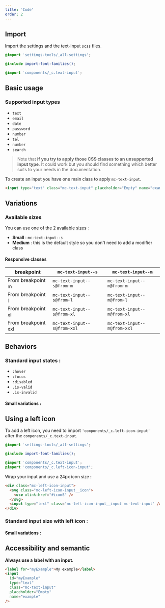 ```yaml
---
title: 'Code'
order: 2
---
```


## Import

Import the settings and the text-input `scss` files.

```scss
@import 'settings-tools/_all-settings';

@include import-font-families();

@import 'components/_c.text-input';
```

## Basic usage

### Supported input types

- `text`
- `email`
- `date`
- `password`
- `number`
- `tel`
- `number`
- `search`

> Note that **if you try to apply those CSS classes to an unsupported input type**. It could work but you should find something which better suits to your needs in the documentation.

To create an input you have one main class to apply `mc-text-input`.

```html
<input type="text" class="mc-text-input" placeholder="Empty" name="example" />
```

<Preview path="input-default" />

## Variations

### Available sizes

You can use one of the 2 available sizes :

- **Small** : `mc-text-input--s`
- **Medium** : this is the default style so you don't need to add a modifier class

<Preview path="input-sizes" />

#### Responsive classes

| breakpoint          | `mc-text-input--s`          | `mc-text-input--m`          |
| ------------------- | --------------------------- | --------------------------- |
| From breakpoint m   | `mc-text-input--s@from-m`   | `mc-text-input--m@from-m`   |
| From breakpoint l   | `mc-text-input--s@from-l`   | `mc-text-input--m@from-l`   |
| From breakpoint xl  | `mc-text-input--s@from-xl`  | `mc-text-input--m@from-xl`  |
| From breakpoint xxl | `mc-text-input--s@from-xxl` | `mc-text-input--m@from-xxl` |

## Behaviors

### Standard input states :

- `:hover`
- `:focus`
- `:disabled`
- `.is-valid`
- `.is-invalid`

<Preview path="input-state" />

#### Small variations :

<Preview nude path="input-small-state" />

## Using a left icon

To add a left icon, you need to import `'components/_c.left-icon-input'` after the `components/_c.text-input`.

```scss
@import 'settings-tools/_all-settings';

@include import-font-families();

@import 'components/_c.text-input';
@import 'components/_c.left-icon-input';
```

Wrap your input and use a 24px icon size :

```html
<div class="mc-left-icon-input">
  <svg class="mc-left-icon-input__icon">
    <use xlink:href="#iconS" />
  </svg>
  <input type="text" class="mc-left-icon-input__input mc-text-input" />
</div>
```

### Standard input size with left icon :

<Preview path="left-icon-input" />

#### Small variations :

<Preview nude path="input-small-left-icon" />

## Accessibility and semantic

**Always use a label with an input.**

```html
<label for="myExample">My example</label>
<input
  id="myExample"
  type="text"
  class="mc-text-input"
  placeholder="Empty"
  name="example"
/>
```
